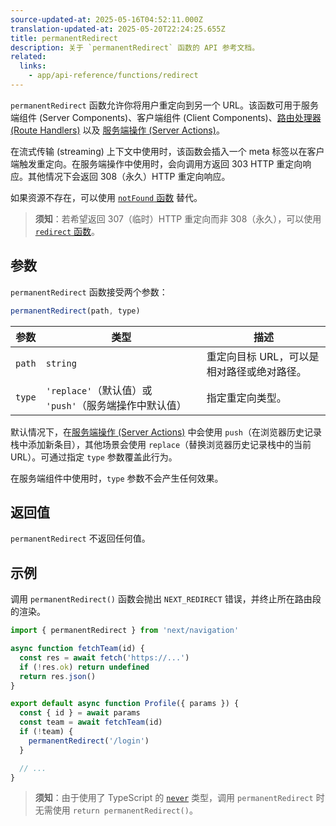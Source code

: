 ```yaml
---
source-updated-at: 2025-05-16T04:52:11.000Z
translation-updated-at: 2025-05-20T22:24:25.655Z
title: permanentRedirect
description: 关于 `permanentRedirect` 函数的 API 参考文档。
related:
  links:
    - app/api-reference/functions/redirect
---
```


`permanentRedirect` 函数允许你将用户重定向到另一个 URL。该函数可用于服务端组件 (Server Components)、客户端组件 (Client Components)、[路由处理器 (Route Handlers)](/docs/app/building-your-application/routing/route-handlers) 以及 [服务端操作 (Server Actions)](/docs/app/building-your-application/data-fetching/server-actions-and-mutations)。

在流式传输 (streaming) 上下文中使用时，该函数会插入一个 meta 标签以在客户端触发重定向。在服务端操作中使用时，会向调用方返回 303 HTTP 重定向响应。其他情况下会返回 308（永久）HTTP 重定向响应。

如果资源不存在，可以使用 [`notFound` 函数](/docs/app/api-reference/functions/not-found) 替代。

> **须知**：若希望返回 307（临时）HTTP 重定向而非 308（永久），可以使用 [`redirect` 函数](/docs/app/api-reference/functions/redirect)。

## 参数

`permanentRedirect` 函数接受两个参数：

```js
permanentRedirect(path, type)
```

| 参数      | 类型                                                          | 描述                                                 |
| --------- | ------------------------------------------------------------- | ----------------------------------------------------------- |
| `path`    | `string`                                                      | 重定向目标 URL，可以是相对路径或绝对路径。 |
| `type`    | `'replace'`（默认值）或 `'push'`（服务端操作中默认值） | 指定重定向类型。                            |

默认情况下，在[服务端操作 (Server Actions)](/docs/app/building-your-application/data-fetching/server-actions-and-mutations) 中会使用 `push`（在浏览器历史记录栈中添加新条目），其他场景会使用 `replace`（替换浏览器历史记录栈中的当前 URL）。可通过指定 `type` 参数覆盖此行为。

在服务端组件中使用时，`type` 参数不会产生任何效果。

## 返回值

`permanentRedirect` 不返回任何值。

## 示例

调用 `permanentRedirect()` 函数会抛出 `NEXT_REDIRECT` 错误，并终止所在路由段的渲染。

```jsx filename="app/team/[id]/page.js"
import { permanentRedirect } from 'next/navigation'

async function fetchTeam(id) {
  const res = await fetch('https://...')
  if (!res.ok) return undefined
  return res.json()
}

export default async function Profile({ params }) {
  const { id } = await params
  const team = await fetchTeam(id)
  if (!team) {
    permanentRedirect('/login')
  }

  // ...
}
```

> **须知**：由于使用了 TypeScript 的 [`never`](https://www.typescriptlang.org/docs/handbook/2/functions.html#never) 类型，调用 `permanentRedirect` 时无需使用 `return permanentRedirect()`。